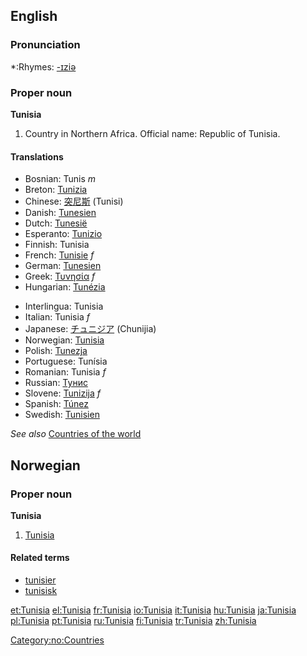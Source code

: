 ==English==

===Pronunciation===
*:Rhymes: [[Rhymes:English:-ɪziə|-ɪziə]]

===Proper noun===
'''Tunisia'''
# Country in Northern Africa. Official name: Republic of Tunisia.

====Translations====

{{top}}
*Bosnian: Tunis ''m''
*Breton: [[Tunizia]]
*Chinese: [[突尼斯]] (Tunisi)
*Danish: [[Tunesien]]
*Dutch: [[Tunesië]]
*Esperanto: [[Tunizio]]
*Finnish: Tunisia
*French: [[Tunisie]] ''f''
*German: [[Tunesien]]
*Greek: [[Τυνησία]] ''f''
*Hungarian: [[Tunézia]]
{{mid}}
*Interlingua: Tunisia
*Italian: Tunisia ''f''
*Japanese: [[チュニジア]] (Chunijia)
*Norwegian: [[#Norwegian|Tunisia]]
*Polish: [[Tunezja]]
*Portuguese: Tunísia
*Romanian: Tunisia ''f''
*Russian: [[Тунис]]
*Slovene: [[Tunizija]] ''f''
*Spanish: [[Túnez]]
*Swedish: [[Tunisien]]
{{bottom}}

''See also'' [[Countries of the world]]

==Norwegian==
===Proper noun===
[[Category:no:Countries]]
'''Tunisia'''
#[[#English|Tunisia]]
====Related terms====
*[[tunisier]]
*[[tunisisk]]

[[et:Tunisia]]
[[el:Tunisia]]
[[fr:Tunisia]]
[[io:Tunisia]]
[[it:Tunisia]]
[[hu:Tunisia]]
[[ja:Tunisia]]
[[pl:Tunisia]]
[[pt:Tunisia]]
[[ru:Tunisia]]
[[fi:Tunisia]]
[[tr:Tunisia]]
[[zh:Tunisia]]